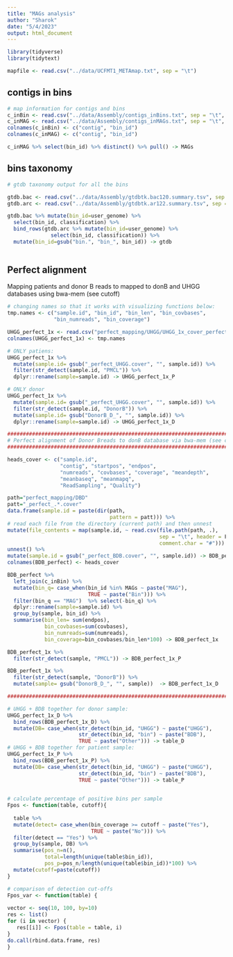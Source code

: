 ```yaml
---
title: "MAGs analysis"
author: "Sharok"
date: "5/4/2023"
output: html_document
---
```


```r
library(tidyverse)
library(tidytext)
```


```r
mapfile <- read.csv("../data/UCFMT1_METAmap.txt", sep = "\t")

```

## contigs in bins
```r

# map information for contigs and bins
c_inBin <- read.csv("../data/Assembly/contigs_inBins.txt", sep = "\t", header = F)
c_inMAG <- read.csv("../data/Assembly/contigs_inMAGs.txt", sep = "\t", header = F)
colnames(c_inBin) <- c("contig", "bin_id")
colnames(c_inMAG) <- c("contig", "bin_id")

c_inMAG %>% select(bin_id) %>% distinct() %>% pull() -> MAGs

```

## bins taxonomy
```r

# gtdb taxonomy output for all the bins

gtdb.bac <- read.csv("../data/Assembly/gtdbtk.bac120.summary.tsv", sep = "\t")
gtdb.arc <- read.csv("../data/Assembly/gtdbtk.ar122.summary.tsv", sep = "\t")

gtdb.bac %>% mutate(bin_id=user_genome) %>%
  select(bin_id, classification) %>%
  bind_rows(gtdb.arc %>% mutate(bin_id=user_genome) %>%
              select(bin_id, classification)) %>%
  mutate(bin_id=gsub("bin.", "bin_", bin_id)) -> gtdb
  
```

## Perfect alignment 
Mapping patients and donor B reads to  mapped to donB and UHGG databases using
bwa-mem (see cutoff)

```r

# changing names so that it works with visualizing functions below:
tmp.names <- c("sample.id", "bin_id", "bin_len", "bin_covbases",
               "bin_numreads", "bin_coverage")

UHGG_perfect_1x <- read.csv("perfect_mapping/UHGG/UHGG_1x_cover_perfect.csv")
colnames(UHGG_perfect_1x) <- tmp.names

# ONLY patiens:
UHGG_perfect_1x %>%
  mutate(sample.id= gsub("_perfect_UHGG.cover", "", sample.id)) %>%
  filter(str_detect(sample.id, "PMCL")) %>%
  dplyr::rename(sample=sample.id) -> UHGG_perfect_1x_P

# ONLY donor
UHGG_perfect_1x %>%
  mutate(sample.id= gsub("_perfect_UHGG.cover", "", sample.id)) %>%
  filter(str_detect(sample.id, "DonorB")) %>%
  mutate(sample.id= gsub("DonorB_D_", "", sample.id)) %>%
  dplyr::rename(sample=sample.id) -> UHGG_perfect_1x_D

############################################################################
# Perfect alignment of Donor Breads to donB database via bwa-mem (see cutoff)
############################################################################

heads_cover <- c("sample.id",
                 "contig", "startpos", "endpos", 
                 "numreads", "covbases", "coverage", "meandepth",
                 "meanbaseq", "meanmapq",
                 "ReadSampling", "Quality")

path="perfect_mapping/DBD"
patt="_perfect_.*.cover"
data.frame(sample.id = paste(dir(path,
                                 pattern = patt))) %>%
# read each file from the directory (current path) and then unnest
mutate(file_contents = map(sample.id, ~ read.csv(file.path(path, .),
                                                 sep = "\t", header = F,
                                                 comment.char = "#"))) %>%
unnest() %>% 
mutate(sample.id = gsub("_perfect_BDB.cover", "", sample.id)) -> BDB_perfect
colnames(BDB_perfect) <- heads_cover

BDB_perfect %>%
  left_join(c_inBin) %>%
  mutate(bin_q= case_when(bin_id %in% MAGs ~ paste("MAG"),
                          TRUE ~ paste("Bin"))) %>%
  filter(bin_q == "MAG")  %>% select(-bin_q) %>%
  dplyr::rename(sample=sample.id) %>%
  group_by(sample, bin_id) %>%
  summarise(bin_len= sum(endpos),
            bin_covbases=sum(covbases),
            bin_numreads=sum(numreads),
            bin_coverage=bin_covbases/bin_len*100) -> BDB_perfect_1x

BDB_perfect_1x %>%
  filter(str_detect(sample, "PMCL")) -> BDB_perfect_1x_P

BDB_perfect_1x %>%
  filter(str_detect(sample, "DonorB")) %>%
  mutate(sample= gsub("DonorB_D_", "", sample))  -> BDB_perfect_1x_D

##############################################################################

# UHGG + BDB together for donor sample:
UHGG_perfect_1x_D %>%
  bind_rows(BDB_perfect_1x_D) %>%
  mutate(DB= case_when(str_detect(bin_id, "UHGG") ~ paste("UHGG"),
                       str_detect(bin_id, "bin") ~ paste("BDB"),
                       TRUE ~ paste("Other"))) -> table_D
# UHGG + BDB together for patient sample:
UHGG_perfect_1x_P %>%
  bind_rows(BDB_perfect_1x_P) %>%
  mutate(DB= case_when(str_detect(bin_id, "UHGG") ~ paste("UHGG"),
                       str_detect(bin_id, "bin") ~ paste("BDB"),
                       TRUE ~ paste("Other"))) -> table_P

 
# calculate percentage of positive bins per sample
Fpos <- function(table, cutoff){
  
  table %>%
  mutate(detect= case_when(bin_coverage >= cutoff ~ paste("Yes"),
                           TRUE ~ paste("No"))) %>%
  filter(detect == "Yes") %>%
  group_by(sample, DB) %>%
  summarise(pos_n=n(),
            total=length(unique(table$bin_id)),
            pos_p=pos_n/length(unique(table$bin_id))*100) %>%
  mutate(cutoff=paste(cutoff))
}

# comparison of detection cut-offs
Fpos_var <- function(table) {
  
vector <- seq(10, 100, by=10)
res <- list()
for (i in vector) {
   res[[i]] <- Fpos(table = table, i)
}
do.call(rbind.data.frame, res)
}


```
